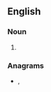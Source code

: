 ==English==

===Noun===
{{head|en|noun plural form}}

# {{plural of|wellbore|lang=en}}

===Anagrams===
* {{l|en|bellowers}}, {{l|en|borewells}}